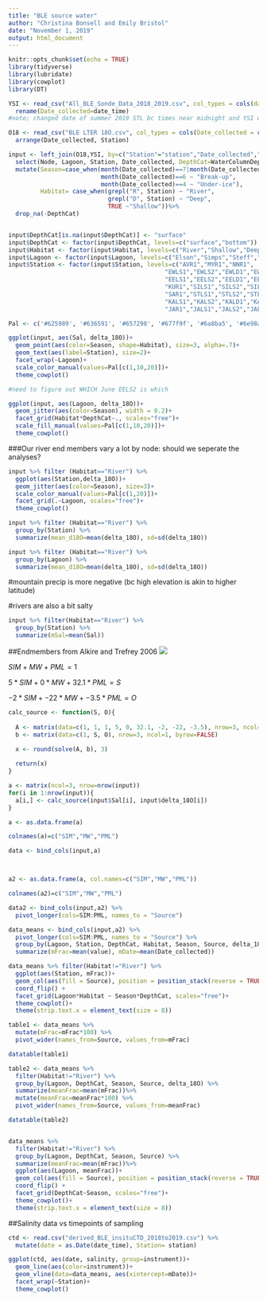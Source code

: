 ```yaml
---
title: "BLE source water"
author: "Christina Bonsell and Emily Bristol"
date: "November 1, 2019"
output: html_document
---
```


```r
knitr::opts_chunk$set(echo = TRUE)
library(tidyverse)
library(lubridate)
library(cowplot)
library(DT)
```

```r
YSI <- read_csv("All_BLE_Sonde_Data_2018_2019.csv", col_types = cols(date_time = col_date(format = "%m/%d/%Y"))) %>% 
  rename(Date_collected=date_time)
#note; changed date of summer 2019 STL bc times near midnight and YSI was technically collected on a diff day than 18O

O18 <- read_csv("BLE LTER 18O.csv", col_types = cols(Date_collected = col_date(format = "%m/%d/%Y"))) %>% 
  arrange(Date_collected, Station)

```

```r
input <- left_join(O18,YSI, by=c("Station"="station","Date_collected","WaterColumnDepth"="water_column_position")) %>% 
  select(Node, Lagoon, Station, Date_collected, DepthCat=WaterColumnDepth, Sal=sal, delta_18O) %>% 
  mutate(Season=case_when(month(Date_collected)==7|month(Date_collected)==8 ~ "Summer",
                          month(Date_collected)==6 ~ "Break-up",
                          month(Date_collected)==4 ~ "Under-ice"),
         Habitat= case_when(grepl("R", Station) ~ "River",
                            grepl("D", Station) ~ "Deep",
                            TRUE ~"Shallow"))%>%
  drop_na(-DepthCat)


input$DepthCat[is.na(input$DepthCat)] <- "surface"
input$DepthCat <- factor(input$DepthCat, levels=c("surface","bottom"))
input$Habitat <- factor(input$Habitat, levels=c("River","Shallow","Deep"))
input$Lagoon <- factor(input$Lagoon, levels=c("Elson","Simps","Steff","Kakto","Jago"))
input$Station <- factor(input$Station, levels=c("AVR1","MYR1","NNR1",
                                            "EWLS1","EWLS2","EWLD1","EWLD2",
                                            "EELS1","EELS2","EELD1","EELD2",
                                            "KUR1","SILS1","SILS2","SILD1","SILD2",
                                            "SAR1","STLS1","STLS2","STLD1","STLD2",
                                            "KALS1","KALS2","KALD1","KALD2",
                                            "JAR1","JALS1","JALS2","JAL1","JALD2"))

```


```r

Pal <- c('#625989', '#636591', '#657298', '#677f9f', '#6a8ba5', '#6e98aa', '#72a4ae', '#78b1b1', '#80bdb2', '#8ac9b0', '#96d6ac', '#a4e1a4', '#b7ed95', '#cef879', '#e4f361', '#cce75b', '#b8da55', '#a7cc4f', '#9abd48', '#91ae41', '#8a9f39', '#868f32', '#847e2a', '#836d21', '#835b19', '#834710', '#842f08', '#840000')

ggplot(input, aes(Sal, delta_18O))+
  geom_point(aes(color=Season, shape=Habitat), size=3, alpha=.7)+
  geom_text(aes(label=Station), size=2)+
  facet_wrap(~Lagoon)+
  scale_color_manual(values=Pal[c(1,10,20)])+
  theme_cowplot()

#need to figure out WHICH June EELS2 is which

ggplot(input, aes(Lagoon, delta_18O))+
  geom_jitter(aes(color=Season), width = 0.2)+
  facet_grid(Habitat*DepthCat~., scales="free")+
  scale_fill_manual(values=Pal[c(1,10,20)])+
  theme_cowplot()
```

###Our river end members vary a lot by node: should we seperate the analyses?

```r
input %>% filter (Habitat=="River") %>% 
  ggplot(aes(Station,delta_18O))+
  geom_jitter(aes(color=Season), size=3)+
  scale_color_manual(values=Pal[c(1,20)])+
  facet_grid(.~Lagoon, scales="free")+
  theme_cowplot()

input %>% filter (Habitat=="River") %>% 
  group_by(Station) %>% 
  summarize(mean_d18O=mean(delta_18O), sd=sd(delta_18O))

input %>% filter (Habitat=="River") %>% 
  group_by(Lagoon) %>% 
  summarize(mean_d18O=mean(delta_18O), sd=sd(delta_18O))
```
#mountain precip is more negative (bc high elevation is akin to higher latitude)

#rivers are also a bit salty

```r
input %>% filter(Habitat=="River") %>% 
  group_by(Station) %>% 
  summarize(mSal=mean(Sal))
```


##Endmembers from Alkire and Trefrey 2006
![](AlkireandTrefrey endmembers.png)


$SIM+MW+PML = 1$

$5*SIM + 0*MW + 32.1*PML =  S$ 

$-2*SIM + -22*MW + -3.5*PML = O$

```r

calc_source <- function(S, O){
  
  A <- matrix(data=c(1, 1, 1, 5, 0, 32.1, -2, -22, -3.5), nrow=3, ncol=3, byrow=TRUE)    
  b <- matrix(data=c(1, S, O), nrow=3, ncol=1, byrow=FALSE)
  
  x <- round(solve(A, b), 3)

  return(x)
}

```

```r

a <- matrix(ncol=3, nrow=nrow(input))
for(i in 1:nrow(input)){
  a[i,] <- calc_source(input$Sal[i], input$delta_18O[i])
}

a <- as.data.frame(a)

colnames(a)=c("SIM","MW","PML")

data <- bind_cols(input,a)




```

```r
a2 <- as.data.frame(a, col.names=c("SIM","MW","PML"))

colnames(a2)=c("SIM","MW","PML")

data2 <- bind_cols(input,a2) %>% 
  pivot_longer(cols=SIM:PML, names_to = "Source")

```

```r
data_means <- bind_cols(input,a2) %>% 
  pivot_longer(cols=SIM:PML, names_to = "Source") %>% 
  group_by(Lagoon, Station, DepthCat, Habitat, Season, Source, delta_18O) %>% 
  summarize(mFrac=mean(value), mDate=mean(Date_collected))

data_means %>% filter(Habitat!="River") %>% 
  ggplot(aes(Station, mFrac))+
  geom_col(aes(fill = Source), position = position_stack(reverse = TRUE)) +
  coord_flip() +
  facet_grid(Lagoon*Habitat ~ Season*DepthCat, scales="free")+
  theme_cowplot()+
  theme(strip.text.x = element_text(size = 8))
```

```r
table1 <- data_means %>%
  mutate(mFrac=mFrac*100) %>% 
  pivot_wider(names_from=Source, values_from=mFrac)

datatable(table1)
```

```r
table2 <- data_means %>% 
  filter(Habitat!="River") %>% 
  group_by(Lagoon, DepthCat, Season, Source, delta_18O) %>% 
  summarize(meanFrac=mean(mFrac))%>%
  mutate(meanFrac=meanFrac*100) %>% 
  pivot_wider(names_from=Source, values_from=meanFrac)

datatable(table2)


data_means %>% 
  filter(Habitat!="River") %>% 
  group_by(Lagoon, DepthCat, Season, Source) %>% 
  summarize(meanFrac=mean(mFrac))%>%
  ggplot(aes(Lagoon, meanFrac))+
  geom_col(aes(fill = Source), position = position_stack(reverse = TRUE)) +
  coord_flip() +
  facet_grid(DepthCat~Season, scales="free")+
  theme_cowplot()+
  theme(strip.text.x = element_text(size = 8))
```



##Salinity data vs timepoints of sampling

```r
ctd <- read.csv("derived_BLE_insituCTD_2018to2019.csv") %>% 
  mutate(date = as.Date(date_time), Station= station)

ggplot(ctd, aes(date, salinity, group=instrument))+
  geom_line(aes(color=instrument))+
  geom_vline(data=data_means, aes(xintercept=mDate))+
  facet_wrap(~Station)+
  theme_cowplot()
```


